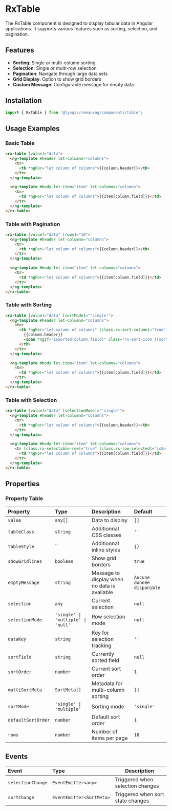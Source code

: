 
<Meta title='Data/RxTable' of={RxTableStories} />

# RxTable

The RxTable component is designed to display tabular data in Angular applications. It supports various features such as sorting, selection, and pagination.

## Features

- **Sorting**: Single or multi-column sorting
- **Selection**: Single or multi-row selection
- **Pagination**: Navigate through large data sets
- **Grid Display**: Option to show grid borders
- **Custom Message**: Configurable message for empty data

## Installation

```typescript
import { RxTable } from '@lynqis/remanxng/components/table';
```

## Usage Examples

### Basic Table

<Story name="Basic" of={RxTableStories.Basic} />

```html
<rx-table [value]="data">
  <ng-template #header let-columns="columns">
    <tr>
      <th *ngFor="let column of columns">{{column.header}}</th>
    </tr>
  </ng-template>

  <ng-template #body let-item="item" let-columns="columns">
    <tr>
      <td *ngFor="let column of columns">{{item[column.field]}}</td>
    </tr>
  </ng-template>
</rx-table>
```

### Table with Pagination

<Story name="Pagination" of={RxTableStories.Pagination} />

```html
<rx-table [value]="data" [rows]="10">
  <ng-template #header let-columns="columns">
    <tr>
      <th *ngFor="let column of columns">{{column.header}}</th>
    </tr>
  </ng-template>

  <ng-template #body let-item="item" let-columns="columns">
    <tr>
      <td *ngFor="let column of columns">{{item[column.field]}}</td>
    </tr>
  </ng-template>
</rx-table>
```

### Table with Sorting


```html
<rx-table [value]="data" [sortMode]="'single'">
  <ng-template #header let-columns="columns">
    <tr>
      <th *ngFor="let column of columns" [class.rx-sort-column]="true" [class.rx-sort-column-active]="isSorted(column.field)" (click)="sortData({field: column.field})">
        {{column.header}}
        <span *ngIf="isSorted(column.field)" class="rx-sort-icon {{sortOrder === 1 ? 'rx-sort-icon-asc' : 'rx-sort-icon-desc'}}"></span>
      </th>
    </tr>
  </ng-template>

  <ng-template #body let-item="item" let-columns="columns">
    <tr>
      <td *ngFor="let column of columns">{{item[column.field]}}</td>
    </tr>
  </ng-template>
</rx-table>
```

### Table with Selection


```html
<rx-table [value]="data" [selectionMode]="'single'">
  <ng-template #header let-columns="columns">
    <tr>
      <th *ngFor="let column of columns">{{column.header}}</th>
    </tr>
  </ng-template>

  <ng-template #body let-item="item" let-columns="columns">
    <tr [class.rx-selectable-row]="true" [class.rx-row-selected]="isSelected(item)" (click)="onRowSelect(item)">
      <td *ngFor="let column of columns">{{item[column.field]}}</td>
    </tr>
  </ng-template>
</rx-table>
```

## Properties

### Property Table

| Property           | Type             | Description                               | Default       |
|:--------------------|:-----------------|:-----------------------------------------|:-------------|
| `value`             | `any[]`          | Data to display                   | `[]`         |
| `tableClass`        | `string`         | Additionnal CSS classes               | `''`         |
| `tableStyle`        | `` | Additionnal inline styles        | `{}`         |
| `showGridlines`     | `boolean`        | Show grid borders        | `true`       |
| `emptyMessage`      | `string`         | Message to display when no data is available | `Aucune donnée disponible` |
| `selection`         | `any`            | Current selection             | `null`       |
| `selectionMode`     | `'single' \| 'multiple' \| 'null'` | Row selection mode | `null`       |
| `dataKey`           | `string`         | Key for selection tracking                  | `''`         |
| `sortField`         | `string`         | Currently sorted field                   | `null`       |
| `sortOrder`         | `number`         | Current sort order                     | `1`          |
| `multiSortMeta`     | `SortMeta[]`     | Metadata for multi-column sorting         | `[]`         |
| `sortMode`          | `'single' \| 'multiple'` | Sorting mode | `'single'` |
| `defaultSortOrder`  | `number`         | Default sort order                  | `1`          |
| `rows`              | `number`         | Number of items per page              | `10`         |

## Events

| Event           | Type             | Description                               |
|:--------------------|:-----------------|-------------------------------------------|
| `selectionChange`   | `EventEmitter<any>` | Triggered when selection changes         |
| `sortChange`        | `EventEmitter<SortMeta>` | Triggered when sort state changes         |
